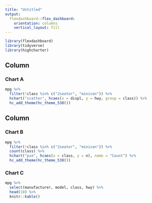 ```yaml
---
title: "Untitled"
output: 
  flexdashboard::flex_dashboard:
    orientation: columns
    vertical_layout: fill
---
```


```r
library(flexdashboard)
library(tidyverse)
library(highcharter)
```

Column {data-width=650}
-----------------------------------------------------------------------

### Chart A

```r
mpg %>% 
  filter(!class %in% c("2seater", "minivan")) %>% 
  hchart("scatter", hcaes(x = displ, y = hwy, group = class)) %>% 
  hc_add_theme(hc_theme_538())
```

Column {data-width=350}
-----------------------------------------------------------------------

### Chart B

```r
mpg %>% 
  filter(!class %in% c("2seater", "minivan")) %>% 
  count(class) %>% 
  hchart("pie", hcaes(x = class, y = n), name = "Count") %>% 
  hc_add_theme(hc_theme_538())
```

### Chart C

```r
mpg %>% 
  select(manufacturer, model, class, hwy) %>% 
  head(10) %>% 
  knitr::kable()
```

